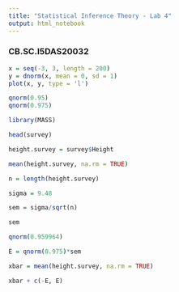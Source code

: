 ```yaml
---
title: "Statistical Inference Theory - Lab 4"
output: html_notebook
---
```


### CB.SC.I5DAS20032

```r
x = seq(-3, 3, length = 200)
y = dnorm(x, mean = 0, sd = 1)
plot(x, y, type = 'l')
```

```r
qnorm(0.95)
qnorm(0.975)
```


```r
library(MASS)

head(survey)
```


```r
height.survey = survey$Height

mean(height.survey, na.rm = TRUE)

```


```r
n = length(height.survey)

sigma = 9.48

sem = sigma/sqrt(n)

sem
```


```r
qnorm(0.959964)

E = qnorm(0.975)*sem

xbar = mean(height.survey, na.rm = TRUE)
```


```r
xbar + c(-E, E)
```

